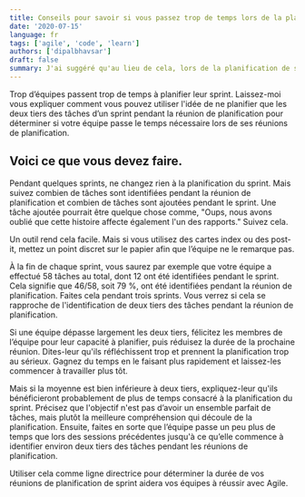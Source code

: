 ```yaml
---
title: Conseils pour savoir si vous passez trop de temps lors de la planification de sprint
date: '2020-07-15'
language: fr
tags: ['agile', 'code', 'learn']
authors: ['dipalbhavsar']
draft: false
summary: J'ai suggéré qu'au lieu de cela, lors de la planification de sprint, l'équipe devrait s'efforcer d'identifier environ deux tiers des tâches qu'elle accomplira finalement durant le sprint. Cela laisserait environ un tiers des tâches à identifier pendant le sprint.
---
```


Trop d’équipes passent trop de temps à planifier leur sprint. Laissez-moi vous expliquer comment vous pouvez utiliser l'idée de ne planifier que les deux tiers des tâches d’un sprint pendant la réunion de planification pour déterminer si votre équipe passe le temps nécessaire lors de ses réunions de planification.

## Voici ce que vous devez faire.

Pendant quelques sprints, ne changez rien à la planification du sprint. Mais suivez combien de tâches sont identifiées pendant la réunion de planification et combien de tâches sont ajoutées pendant le sprint. Une tâche ajoutée pourrait être quelque chose comme, "Oups, nous avons oublié que cette histoire affecte également l'un des rapports." Suivez cela.

Un outil rend cela facile. Mais si vous utilisez des cartes index ou des post-it, mettez un point discret sur le papier afin que l’équipe ne le remarque pas.

À la fin de chaque sprint, vous saurez par exemple que votre équipe a effectué 58 tâches au total, dont 12 ont été identifiées pendant le sprint. Cela signifie que 46/58, soit 79 %, ont été identifiées pendant la réunion de planification. Faites cela pendant trois sprints. Vous verrez si cela se rapproche de l'identification de deux tiers des tâches pendant la réunion de planification.

Si une équipe dépasse largement les deux tiers, félicitez les membres de l’équipe pour leur capacité à planifier, puis réduisez la durée de la prochaine réunion. Dites-leur qu'ils réfléchissent trop et prennent la planification trop au sérieux. Gagnez du temps en le faisant plus rapidement et laissez-les commencer à travailler plus tôt.

Mais si la moyenne est bien inférieure à deux tiers, expliquez-leur qu'ils bénéficieront probablement de plus de temps consacré à la planification du sprint. Précisez que l'objectif n'est pas d’avoir un ensemble parfait de tâches, mais plutôt la meilleure compréhension qui découle de la planification. Ensuite, faites en sorte que l’équipe passe un peu plus de temps que lors des sessions précédentes jusqu'à ce qu’elle commence à identifier environ deux tiers des tâches pendant les réunions de planification.

Utiliser cela comme ligne directrice pour déterminer la durée de vos réunions de planification de sprint aidera vos équipes à réussir avec Agile.